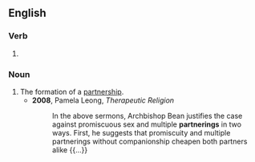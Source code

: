==English==

===Verb===
{{head|en|present participle}}

# {{present participle of|partner|lang=en|nocat=1}}

===Noun===
{{en-noun}}

# The formation of a [[partnership]].
#* '''2008''', Pamela Leong, ''Therapeutic Religion''
#*: In the above sermons, Archbishop Bean justifies the case against promiscuous sex and multiple '''partnerings''' in two ways. First, he suggests that promiscuity and multiple partnerings without companionship cheapen both partners alike {{...}}